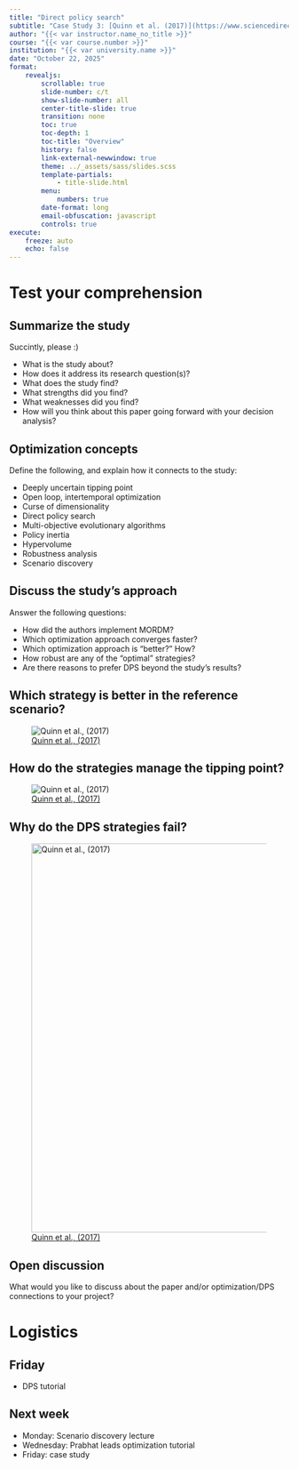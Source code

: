 ```yaml
---
title: "Direct policy search"
subtitle: "Case Study 3: [Quinn et al. (2017)](https://www.sciencedirect.com/science/article/pii/S1364815216302250)"
author: "{{< var instructor.name_no_title >}}"
course: "{{< var course.number >}}"
institution: "{{< var university.name >}}"
date: "October 22, 2025"
format:
    revealjs:
        scrollable: true
        slide-number: c/t
        show-slide-number: all
        center-title-slide: true
        transition: none
        toc: true
        toc-depth: 1
        toc-title: "Overview"
        history: false
        link-external-newwindow: true
        theme: ../_assets/sass/slides.scss
        template-partials:
            - title-slide.html
        menu:
            numbers: true
        date-format: long
        email-obfuscation: javascript
        controls: true
execute:
    freeze: auto
    echo: false
---
```


# Test your comprehension

## Summarize the study
Succintly, please :) 

::: {.incremental}
* What is the study about?
* How does it address its research question(s)?
* What does the study find?
* What strengths did you find?
* What weaknesses did you find?
* How will you think about this paper going forward with your decision analysis?
:::

## Optimization concepts
Define the following, and explain how it connects to the study:

::: {.incremental}
* Deeply uncertain tipping point
* Open loop, intertemporal optimization
* Curse of dimensionality
* Direct policy search
* Multi-objective evolutionary algorithms
* Policy inertia
* Hypervolume
* Robustness analysis
* Scenario discovery
:::

## Discuss the study's approach
Answer the following questions:

::: {.incremental}
* How did the authors implement MORDM?
* Which optimization approach converges faster?
* Which optimization approach is "better?" How?
* How robust are any of the "optimal" strategies?
* Are there reasons to prefer DPS beyond the study's results?
:::

## Which strategy is better in the reference scenario? {.nostretch}

![[Quinn et al., (2017)](https://doi.org/10.1016/j.envsoft.2017.02.017)](../_assets/img/quinn_performance.png)


## How do the strategies manage the tipping point? {.nostretch}

![[Quinn et al., (2017)](https://doi.org/10.1016/j.envsoft.2017.02.017)](../_assets/img/quinn_tipping.png)

## Why do the DPS strategies fail? {.nostretch}
![[Quinn et al., (2017)](https://doi.org/10.1016/j.envsoft.2017.02.017)](../_assets/img/quinn_robust.png){width=700}

## Open discussion
What would you like to discuss about the paper and/or optimization/DPS connections to your project?

# Logistics
## Friday
* DPS tutorial

## Next week
* Monday: Scenario discovery lecture
* Wednesday: Prabhat leads optimization tutorial
* Friday: case study 